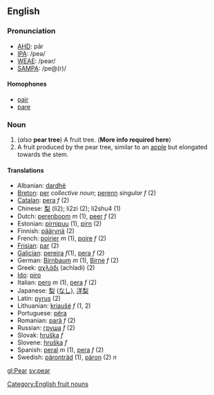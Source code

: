 ==English==
===Pronunciation===
*[[w:AHD|AHD]]: pâr
*[[w:IPA|IPA]]: /peə/
*[[w:WEAE|WEAE]]: /peər/
*[[w:SAMPA|SAMPA]]: /pe@(r)/

====Homophones====
*[[pair]]
*[[pare]]

===Noun===
[[Category:English fruit nouns]]
#(''also'' '''pear tree''') A fruit tree.  ('''More info required here''')
#A fruit produced by the pear tree, similar to an [[apple]] but elongated towards the stem.

====Translations====
*Albanian: [[dardhë]]
*[[Breton]]: [[per]] ''collective noun''; [[perenn]] ''singular f'' (2)
*[[Catalan]]: [[pera]] ''f'' (2)
*Chinese: [[梨]] (li2); li2zi (2); li2shu4 (1) 
*Dutch: [[perenboom]] ''m'' (1), [[peer]] ''f'' (2)
*Estonian: [[pirnipuu]] (1), [[pirn]] (2)
*Finnish: [[päärynä]] (2)
*French: [[poirier]] ''m'' (1), [[poire]] ''f'' (2)
*[[Frisian]]: [[par]] (2)
*[[Galician]]: [[pereira]] ''f''(1), [[pera]] ''f'' (2)
*German: [[Birnbaum]] ''m'' (1), [[Birne]] ''f'' (2)
*Greek: [[αχλάδι]] (achladi) (2)
*[[Ido]]: [[piro]]
*Italian: [[pero]] ''m'' (1), [[pera]] ''f'' (2)
*Japanese: [[梨]] ([[なし]]), [[洋梨]]
*Latin: [[pyrus]] (2)
*Lithuanian: [[kriaušė]] ''f'' (1, 2)
*Portuguese: [[pêra]]
*Romanian: [[pară]] ''f'' (2)
*Russian: [[груша]] ''f'' (2)
*Slovak: [[hruška]] ''f''
*Slovene: [[hruška]] ''f''
*Spanish: [[peral]] ''m'' (1), [[pera]] ''f'' (2)
*Swedish: [[päronträd]] (1), [[päron]] (2) ''n''

[[gl:Pear]]
[[sv:pear]]